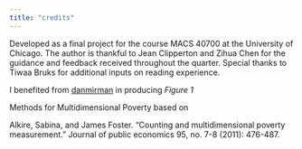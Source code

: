 ```yaml
---
title: "credits"
---
```


Developed as a final project for the course MACS 40700 at the University of Chicago. The author is thankful to Jean Clipperton and Zihua Chen for the guidance and feedback received throughout the quarter. Special thanks to Tiwaa Bruks for additional inputs on reading experience.

I benefited from [danmirman](https://rpubs.com/danmirman/plotting_factor_analysis) in producing *Figure 1*

Methods for Multidimensional Poverty based on

Alkire, Sabina, and James Foster. "Counting and multidimensional poverty measurement." Journal of public economics 95, no. 7-8 (2011): 476-487.
